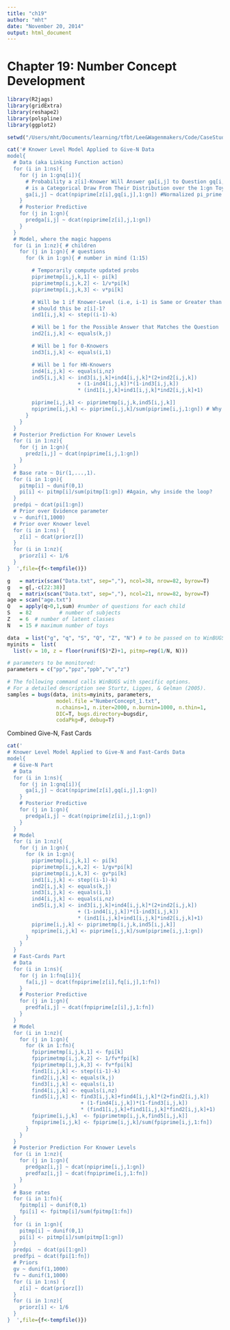 ```yaml
---
title: "ch19"
author: "mht"
date: "November 20, 2014"
output: html_document
---
```


# Chapter 19: Number Concept Development

```r
library(R2jags)
library(gridExtra)
library(reshape2)
library(polspline)
library(ggplot2)

setwd("/Users/mht/Documents/learning/tfbt/Lee&Wagenmakers/Code/CaseStudies/NumberConcepts")

cat('# Knower Level Model Applied to Give-N Data
model{
  # Data (aka Linking Function action)
  for (i in 1:ns){
    for (j in 1:gnq[i]){  
      # Probability a z[i]-Knower Will Answer ga[i,j] to Question gq[i,j]
      # is a Categorical Draw From Their Distribution over the 1:gn Toys
      ga[i,j] ~ dcat(npiprime[z[i],gq[i,j],1:gn]) #Normalized pi_prime (posterior)
    }
    # Posterior Predictive
    for (j in 1:gn){
      predga[i,j] ~ dcat(npiprime[z[i],j,1:gn])
    }
  }
  # Model, where the magic happens
  for (i in 1:nz){ # children
    for (j in 1:gn){ # questions
      for (k in 1:gn){ # number in mind (1:15)

        # Temporarily compute updated probs
        piprimetmp[i,j,k,1] <- pi[k]
        piprimetmp[i,j,k,2] <- 1/v*pi[k]
        piprimetmp[i,j,k,3] <- v*pi[k]

        # Will be 1 if Knower-Level (i.e, i-1) is Same or Greater than Answer
        # should this be z[i]-1?
        ind1[i,j,k] <- step((i-1)-k)

        # Will be 1 for the Possible Answer that Matches the Question
        ind2[i,j,k] <- equals(k,j)

        # Will be 1 for 0-Knowers
        ind3[i,j,k] <- equals(i,1)

        # Will be 1 for HN-Knowers
        ind4[i,j,k] <- equals(i,nz)
        ind5[i,j,k] <- ind3[i,j,k]+ind4[i,j,k]*(2+ind2[i,j,k])
                       + (1-ind4[i,j,k])*(1-ind3[i,j,k])
                       * (ind1[i,j,k]+ind1[i,j,k]*ind2[i,j,k]+1)

        piprime[i,j,k] <- piprimetmp[i,j,k,ind5[i,j,k]]
        npiprime[i,j,k] <- piprime[i,j,k]/sum(piprime[i,j,1:gn]) # Why is this in the k loop?
      } 
    }
  }
  # Posterior Prediction For Knower Levels
  for (i in 1:nz){
    for (j in 1:gn){
      predz[i,j] ~ dcat(npiprime[i,j,1:gn])
    }
  }      
  # Base rate ~ Dir(1,...,1).
  for (i in 1:gn){
    pitmp[i] ~ dunif(0,1)
    pi[i] <- pitmp[i]/sum(pitmp[1:gn]) #Again, why inside the loop?
  }
  predpi ~ dcat(pi[1:gn]) 
  # Prior over Evidence parameter
  v ~ dunif(1,1000)
  # Prior over Knower level
  for (i in 1:ns) {
    z[i] ~ dcat(priorz[])
  }
  for (i in 1:nz){
    priorz[i] <- 1/6
  }      
}  ',file={f<-tempfile()})

g   = matrix(scan("Data.txt", sep=","), ncol=38, nrow=82, byrow=T)
g   = g[,-c(22:38)]
q   = matrix(scan("Data.txt", sep=","), ncol=21, nrow=82, byrow=T)
age = scan("age.txt")
Q   = apply(q>0,1,sum) #number of questions for each child
S   = 82         # number of subjects
Z   = 6  # number of latent classes
N   = 15 # maximum number of toys

data  = list("g", "q", "S", "Q", "Z", "N") # to be passed on to WinBUGS
myinits =  list(
  list(v = 10, z = floor(runif(S)*Z)+1, pitmp=rep(1/N, N)))  

# parameters to be monitored:	
parameters = c("pp","ppz","ppb","v","z")

# The following command calls WinBUGS with specific options.
# For a detailed description see Sturtz, Ligges, & Gelman (2005).
samples = bugs(data, inits=myinits, parameters,
	 			model.file ="NumberConcept_1.txt",
	 			n.chains=1, n.iter=2000, n.burnin=1000, n.thin=1,
	 			DIC=T, bugs.directory=bugsdir,
	 			codaPkg=F, debug=T)

```

Combined Give-N, Fast Cards

```r
cat('
# Knower Level Model Applied to Give-N and Fast-Cards Data
model{
  # Give-N Part
  # Data
  for (i in 1:ns){
    for (j in 1:gnq[i]){  
      ga[i,j] ~ dcat(npiprime[z[i],gq[i,j],1:gn])
    }
    # Posterior Predictive
    for (j in 1:gn){
      predga[i,j] ~ dcat(npiprime[z[i],j,1:gn])
    }
  }
  # Model
  for (i in 1:nz){
    for (j in 1:gn){
      for (k in 1:gn){
        piprimetmp[i,j,k,1] <- pi[k]
        piprimetmp[i,j,k,2] <- 1/gv*pi[k]
        piprimetmp[i,j,k,3] <- gv*pi[k]
        ind1[i,j,k] <- step((i-1)-k)
        ind2[i,j,k] <- equals(k,j)
        ind3[i,j,k] <- equals(i,1)
        ind4[i,j,k] <- equals(i,nz)
        ind5[i,j,k] <- ind3[i,j,k]+ind4[i,j,k]*(2+ind2[i,j,k])
                       + (1-ind4[i,j,k])*(1-ind3[i,j,k])
                       * (ind1[i,j,k]+ind1[i,j,k]*ind2[i,j,k]+1)
        piprime[i,j,k] <- piprimetmp[i,j,k,ind5[i,j,k]]
        npiprime[i,j,k] <- piprime[i,j,k]/sum(piprime[i,j,1:gn])
      } 
    }
  }
  # Fast-Cards Part
  # Data
  for (i in 1:ns){
    for (j in 1:fnq[i]){  
      fa[i,j] ~ dcat(fnpiprime[z[i],fq[i,j],1:fn])
    }
    # Posterior Predictive
    for (j in 1:gn){
      predfa[i,j] ~ dcat(fnpiprime[z[i],j,1:fn])
    }
  }
  # Model
  for (i in 1:nz){
    for (j in 1:gn){
      for (k in 1:fn){
        fpiprimetmp[i,j,k,1] <- fpi[k]
        fpiprimetmp[i,j,k,2] <- 1/fv*fpi[k]
        fpiprimetmp[i,j,k,3] <- fv*fpi[k]
        find1[i,j,k] <- step((i-1)-k)
        find2[i,j,k] <- equals(k,j)
        find3[i,j,k] <- equals(i,1)
        find4[i,j,k] <- equals(i,nz)
        find5[i,j,k] <- find3[i,j,k]+find4[i,j,k]*(2+find2[i,j,k])
                        + (1-find4[i,j,k])*(1-find3[i,j,k])
                        * (find1[i,j,k]+find1[i,j,k]*find2[i,j,k]+1)
        fpiprime[i,j,k]  <- fpiprimetmp[i,j,k,find5[i,j,k]]
        fnpiprime[i,j,k] <- fpiprime[i,j,k]/sum(fpiprime[i,j,1:fn])
      } 
    }
  }
  # Posterior Prediction For Knower Levels
  for (i in 1:nz){
    for (j in 1:gn){
      predgaz[i,j] ~ dcat(npiprime[i,j,1:gn])
      predfaz[i,j] ~ dcat(fnpiprime[i,j,1:fn])
    }
  }      
  # Base rates
  for (i in 1:fn){
    fpitmp[i] ~ dunif(0,1)
    fpi[i] <- fpitmp[i]/sum(fpitmp[1:fn])
  }
  for (i in 1:gn){
    pitmp[i] ~ dunif(0,1)
    pi[i] <- pitmp[i]/sum(pitmp[1:gn])
  }
  predpi  ~ dcat(pi[1:gn]) 
  predfpi ~ dcat(fpi[1:fn]) 
  # Priors   
  gv ~ dunif(1,1000)
  fv ~ dunif(1,1000)
  for (i in 1:ns) {
    z[i] ~ dcat(priorz[])
  }
  for (i in 1:nz){
    priorz[i] <- 1/6
  }      
}  ',file={f<-tempfile()})

```


